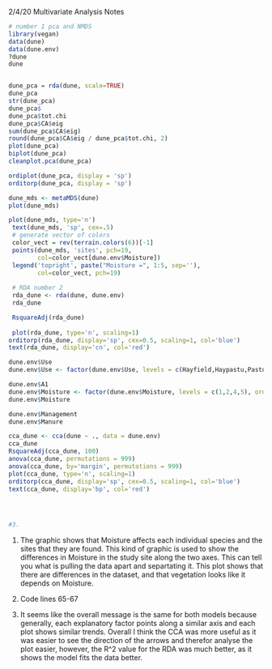 2/4/20 Multivariate Analysis Notes


```r
# number 1 pca and NMDS
library(vegan)
data(dune)
data(dune.env)
?dune
dune


dune_pca = rda(dune, scale=TRUE)
dune_pca
str(dune_pca)
dune_pca$
dune_pca$tot.chi
dune_pca$CA$eig
sum(dune_pca$CA$eig)
round(dune_pca$CA$eig / dune_pca$tot.chi, 2)
plot(dune_pca)
biplot(dune_pca)
cleanplot.pca(dune_pca)

ordiplot(dune_pca, display = 'sp')
orditorp(dune_pca, display = 'sp')

dune_mds <- metaMDS(dune)
plot(dune_mds)

plot(dune_mds, type='n')
 text(dune_mds, 'sp', cex=.5)
 # generate vector of colors 
 color_vect = rev(terrain.colors(6))[-1]
 points(dune_mds, 'sites', pch=19, 
        col=color_vect[dune.env$Moisture])
 legend('topright', paste("Moisture =", 1:5, sep=''), 
        col=color_vect, pch=19)
 
 # RDA number 2
 rda_dune <- rda(dune, dune.env)
 rda_dune

 RsquareAdj(rda_dune)
 
 plot(rda_dune, type='n', scaling=1)
orditorp(rda_dune, display='sp', cex=0.5, scaling=1, col='blue')
text(rda_dune, display='cn', col='red')

dune.env$Use
dune.env$Use <- factor(dune.env$Use, levels = c(Hayfield,Haypastu,Pasture), ordered = FALSE)

dune.env$A1
dune.env$Moisture <- factor(dune.env$Moisture, levels = c(1,2,4,5), ordered = FALSE)
dune.env$Moisture

dune.env$Management
dune.env$Manure

cca_dune <- cca(dune ~ ., data = dune.env)
cca_dune
RsquareAdj(cca_dune, 100)
anova(cca_dune, permutations = 999)
anova(cca_dune, by='margin', permutations = 999)
plot(cca_dune, type='n', scaling=1)
orditorp(cca_dune, display='sp', cex=0.5, scaling=1, col='blue')
text(cca_dune, display='bp', col='red')




#3.

```
1. The graphic shows that Moisture affects each individual species and the sites that they are found. This kind of graphic is used to show the differences in Moisture in the study site along the two axes. This can tell you what is pulling the data apart and separtating it. This plot shows that there are differences in the dataset, and that vegetation looks like it depends on Moisture.

2. Code lines 65-67

3. It seems like the overall message is the same for both models because generally, each explanatory factor points along a similar axis and each plot shows similar trends.
Overall I think the CCA was more useful as it was easier to see the direction of the arrows and therefor analyse the plot easier, however, the R^2 value for the RDA was much better, as it shows the model fits the data better.





















